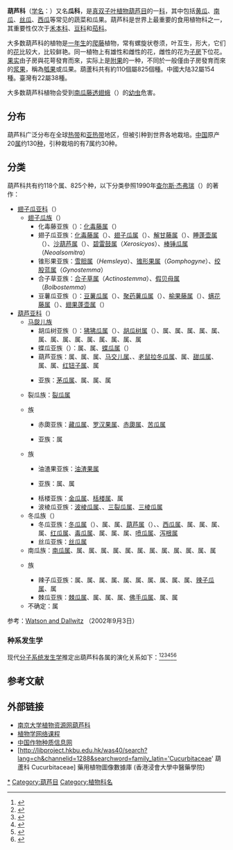 {{Automatic taxobox 
|fossil_range=[[古新世|古新世]] - [[现代|现代]], {{Fossil range|62|0}}
| taxon =Cucurbitaceae
| image = Hodgsonia heteroclita male.jpg
| image_width = 250px
| image_caption = 油渣果，雄花
| authority = [[Juss.|Juss.]], 1789
| type_genus=[[南瓜属|南瓜属]]<br>''Cucurbita''
| type_genus_authority=[[L.|L.]], 1753
| subdivision_ranks =  [[族|族]]
| subdivision =
*[[合子草族|合子草族]] Actinostemmateae
*[[冬瓜族|冬瓜族]] Benincaseae
*[[泻根族|泻根族]] Bryonieae
*[[狒狒瓜族|狒狒瓜族]] Coniandreae
*[[南瓜族|南瓜族]] Cucurbiteae
*[[棒瓜族|棒瓜族]] Gomphogyneae
*[[藏瓜族|藏瓜族]] Indofevilleeae
*[[凹槽南瓜族|凹槽南瓜族]] Joliffieae
*[[苦瓜族|苦瓜族]] Momordiceae
*[[裂瓜族|裂瓜族]] Schizopeponeae
*[[刺瓜藤族|刺瓜藤族]] Sicyoeae
*[[罗汉果族|罗汉果族]] Siraitieae
*[[赤瓟族|赤瓟族]] Thladiantheae 
*[[豆薯瓜族|豆薯瓜族]] Triceratieae
*[[翅子瓜族|翅子瓜族]] Zanonieae

}}

'''葫芦科'''（[[学名|学名]]：{{lang|la|Cucurbitaceae}}）又名'''瓜科'''，是[[真双子叶植物|真双子叶植物]][[葫芦目|葫芦目]]的一[[科_(生物)|科]]，其中包括[[黄瓜|黄瓜]]、[[南瓜|南瓜]]、[[丝瓜|丝瓜]]、[[西瓜|西瓜]]等常见的蔬菜和瓜果。葫芦科是世界上最重要的食用植物科之一，其重要性仅次于[[禾本科|禾本科]]、[[豆科|豆科]]和[[茄科|茄科]]。

大多数葫芦科的植物是[[一年生植物|一年生]]的[[攀缘植物|爬藤]]植物，常有螺旋状卷须，叶互生，形大，它们的[[花|花]]比较大，比较鲜艳。同一植物上有雄性和雌性的花，雌性的花为[[子房|子房]]下位花。[[果实|果实]]由子房與花萼發育而來，实际上是[[附果|附果]]的一种，不同於一般僅由子房發育而來的[[浆果|浆果]]，稱為[[瓠果|瓠果]]或瓜果。葫蘆科共有約110個屬825個種。中國大陆32屬154種。臺灣有22屬38種。

大多数葫芦科植物会受到[[南瓜藤透翅蛾|南瓜藤透翅蛾]]（{{lang|la|''Melittia cucurbitae''}}）的[[幼虫|幼虫]]危害。

==分布==
葫芦科广泛分布在全球[[热带|热带]]和[[亚热带|亚热带]]地区，但被引种到世界各地栽培。[[中国|中国]]原产20[[属|属]]约130[[种|种]]，引种栽培的有7属约30种。

==分类==
葫芦科共有约118个属、825个种，以下分类參照1990年[[查尔斯·杰弗瑞|查尔斯·杰弗瑞]]（{{lang|en|Charles Jeffrey}}）的著作：
*[[翅子瓜亚科|翅子瓜亚科]]（{{lang|la|Zanonoideae}}）
**[[翅子瓜族|翅子瓜族]]（{{lang|la|Zanonieae}}）
***化毒藤亚族（{{lang|la|Fevilleinae}}）：[[化毒藤属|化毒藤属]]（{{lang|la|Fevillea}}）
***翅子瓜亚族：[[化毒藤属|化毒藤属]]（{{lang|la|Alsomitra}}）、[[翅子瓜属|翅子瓜属]]（{{lang|la|''Zanonia''}}）、[[解甘藤属|解甘藤属]]（{{lang|la|Siolmatra}}）、[[睡蓬壶属|睡蓬壶属]]（{{lang|la|Gerrardanthus}}）、[[沙葫芦属|沙葫芦属]]（{{lang|la|Zygosicyos}}）、[[碧雷鼓属|碧雷鼓属]]（''Xerosicyos''）、[[棒锤瓜属|棒锤瓜属]]（''Neoalsomitra''）
***锥形果亚族：[[雪胆属|雪胆属]]（''Hemsleya''）、[[锥形果属|锥形果属]]（''Gomphogyne''）、[[绞股蓝属|绞股蓝属]]（''Gynostemma''）
***合子草亚族：[[合子草属|合子草属]]（''Actinostemma''）、[[假贝母属|假贝母属]]（''Bolbostemma''）
***豆薯瓜亚族（{{lang|la|Sicydiinae}}）：[[豆薯瓜属|豆薯瓜属]]（{{lang|la|Sicydium}}）、[[聚药薯瓜属|聚药薯瓜属]]（{{lang|la|Chalema}}）、[[榆果藤属|榆果藤属]]（{{lang|la|Pteropepon}}）、[[螨花藤属|螨花藤属]]（{{lang|la|Pseudosicydium}}）、[[翅果蓬壶属|翅果蓬壶属]]（{{lang|la|Cyclantheropsis}}）
*[[葫芦亚科|葫芦亚科]]（{{lang|la|Cucurbitoideae}}）
**[[馬㼎兒族|马㼎儿族]]
***胡瓜树亚族（{{lang|la|Dendrosicyinae}}）：[[狒狒瓜属|狒狒瓜属]]（{{lang|la|Kedrostis}}）、[[胡瓜树属|胡瓜树属]]（{{lang|la|Dendrosicyos}}）、{{lang|la|Corallocarpus}}属、{{lang|la|Ibervillea}}属、{{lang|la|Tumamoca}}属、{{lang|la|Halosicyos}}属、{{lang|la|Ceratosanthes}}属、{{lang|la|Doyerea}}属、{{lang|la|Trochomeriopsis}}属、{{lang|la|Seyrigia}}属、{{lang|la|Dieterlea}}属、{{lang|la|Cucurbitella}}属、{{lang|la|Apodanthera}}属、{{lang|la|Guraniopsis}}属、{{lang|la|Melothrianthus}}属、{{lang|la|Wilbrandia}}属
***蝶瓜亚族（{{lang|la|Guraniinae}}）：{{lang|la|Helmontia}}属、{{lang|la|Psiguria}}属、[[蝶瓜属|蝶瓜属]]（{{lang|la|Gurania}}）
***葫芦亚族：{{lang|la|Melancium}}属、{{lang|la|Cucumeropsis}}属、{{lang|la|Posadaea}}属、[[马交儿属|马交儿属]]、{{lang|la|Muellarargia}}、[[老鼠拉冬瓜属|老鼠拉冬瓜属]]、{{lang|la|Cucumella}}属、[[甜瓜属|甜瓜属]]、{{lang|la|Oreosyce}}属、{{lang|la|Myrmecosicyos}}属、[[红钮子属|红钮子属]]、{{lang|la|Dicoelospermum}}属
***{{lang|la|Trochomeriinae}}亚族：[[茅瓜属|茅瓜属]]、{{lang|la|Trochomeria}}属、{{lang|la|Dactyliandra}}属、{{lang|la|Ctenolepsis}}属
**裂瓜族：[[裂瓜属|裂瓜属]]
**{{lang|la|Joliffieae}}族
***赤瓟亚族：[[藏瓜属|藏瓜属]]、[[罗汉果属|罗汉果属]]、[[赤瓟属|赤瓟属]]、[[苦瓜属|苦瓜属]]
***{{lang|la|Telfairiinae}}亚族：{{lang|la|Telfaria}}属
**{{lang|la|Trichosantheae}}族
***油渣果亚族：[[油渣果属|油渣果属]]
***{{lang|la|Ampelosicyinae}}亚族：{{lang|la|Ampelosicyos}}属、{{lang|la|Peponium}}属
***栝楼亚族：[[金瓜属|金瓜属]]、[[栝楼属|栝楼属]]、{{lang|la|Tricyclandra}}属
***波棱瓜亚族：[[波棱瓜属|波棱瓜属]]、{{lang|la|Cephalopentandra}}、[[三裂瓜属|三裂瓜属]]、[[三棱瓜属|三棱瓜属]]
**冬瓜族（{{lang|la|Benincaseae}}）
***冬瓜亚族：[[冬瓜属|冬瓜属]]（{{lang|la|''Benincasa''}}）、{{lang|la|Cogniauxia}}属、{{lang|la|Ruthalicia}}属、[[葫芦属|葫芦属]]（{{lang|la|''Lagenaria''}}）、{{lang|la|Praecitrullus}}、[[西瓜属|西瓜属]]、{{lang|la|Acanthosicyos}}属、{{lang|la|Eureiandra}}属、{{lang|la|Bambekea}}属、{{lang|la|Nothoalsomitra}}属、[[红瓜属|红瓜属]]、[[毒瓜属|毒瓜属]]、{{lang|la|Raphidiocystis}}属、{{lang|la|Lemurosicyos}}属、{{lang|la|Zombitsia}}属、[[喷瓜属|喷瓜属]]、[[泻根属|泻根属]]
***丝瓜亚族：[[丝瓜属|丝瓜属]]
**南瓜族：[[南瓜属|南瓜属]]、{{lang|la|Sicana}}属、{{lang|la|Tecunumania}}属、{{lang|la|Calycophysum}}属、{{lang|la|Peponopsis}}属、{{lang|la|Anacaona}}属、{{lang|la|Polyclathra}}属、{{lang|la|Schizocarpum}}属、{{lang|la|Penelopeia}}属、{{lang|la|Cionosicyos}}属、{{lang|la|Cayaponia}}属、{{lang|la|Selysia}}属、{{lang|la|Abobra}}属
**{{lang|la|Sicyeae}}族
***辣子瓜亚族：{{lang|la|Hanburia}}属、{{lang|la|Echinopepon}}属、{{lang|la|Marah}}属、{{lang|la|Echinocystis}}属、{{lang|la|Vaseyanthus}}属、{{lang|la|Brandegea}}属、{{lang|la|Apatzingania}}属、{{lang|la|Cremastopus}}属、{{lang|la|Elateriopsis}}属、{{lang|la|Pseudocyclanthera}}属、[[辣子瓜属|辣子瓜属]]、{{lang|la|Rytidostylis}}属
***棘瓜亚族：[[棘瓜属|棘瓜属]]、{{lang|la|Sicyosperma}}属、{{lang|la|Parasicyos}}属、{{lang|la|Microsechium}}属、[[佛手瓜属|佛手瓜属]]、{{lang|la|Sechiopsis}}属、{{lang|la|Pterosicyos}}属
**不确定：{{lang|la|Odosicyos}}属

参考：[http://delta-intkey.com/angio/www/cucurbit.htm Watson and Dallwitz] {{Wayback|url=http://delta-intkey.com/angio/www/cucurbit.htm |date=20070103200438 }}（2002年9月3日）

===种系发生学===
现代[[分子系统发生学|分子系统发生学]]推定出葫芦科各属的演化关系如下：<ref name="Schaefer">{{cite journal |vauthors=Schaefer H, Renner SS |year=2011 |title=Phylogenetic relationships in the order Cucurbitales and a new classification of the gourd family (Cucurbitaceae) |journal=[[Taxon_(journal)|Taxon]] |volume=60 |issue=1 |pages=122–138 |doi=10.1002/tax.601011 |jstor=41059827 }}</ref><ref>{{cite journal |vauthors=((Zhang L-B)), Simmons MP, Kocyan A, Renner SS |year=2006 |title=Phylogeny of the Cucurbitales based on DNA sequences of nine loci from three genomes: Implications for morphological and sexual system evolution |journal=[[Molecular_Phylogenetics_and_Evolution|Molecular Phylogenetics and Evolution]] |volume=39 |issue=2 |pages=305–322 |url=http://www.umsl.edu/~renners/Zhang_Cucurbitales_MPE2006.pdf |doi=10.1016/j.ympev.2005.10.002 |pmid=16293423 |access-date=2020-11-30 |archive-date=2022-02-20 |archive-url=https://web.archive.org/web/20220220171413/http://www.umsl.edu/~renners/Zhang_Cucurbitales_MPE2006.pdf |dead-url=no }}</ref><ref>{{cite journal |vauthors=Schaefer H, Heibl C, Renner SS |year=2009 |title=Gourds afloat: A dated phylogeny reveals an Asian origin of the gourd family (Cucurbitaceae) and numerous oversea dispersal events |journal=[[Proceedings_of_the_Royal_Society_B|Proc R Soc B]] |volume=276 |issue=1658 |pages=843–851 |doi=10.1098/rspb.2008.1447|pmid=19033142 |pmc=2664369 }}</ref><ref>{{cite journal |vauthors=de Boer HJ, Schaefer H, Thulin M, Renner SS |year=2012 |title=Evolution and loss of long-fringed petals: A case study using a dated phylogeny of the snake gourds, ''Trichosanthes'' (Cucurbitaceae) |journal=[[BMC_Evolutionary_Biology|BMC Evolutionary Biology]] |volume=12 |pages=108 |doi=10.1186/1471-2148-12-108|pmid=22759528 |pmc=3502538 }}</ref><ref>{{cite thesis |author=Belgrano MJ |year=2012 |title=Estudio sistemático y biogeográfico del género ''Apodanthera'' Arn. (Cucurbitaceae) |trans-title=Systematic and biogeographic study of the genus ''Apodanthera'' Arn. (Cucurbitaceae) |type=Ph.D. |publisher=Universidad Nacional de La Plata |url=http://sedici.unlp.edu.ar/handle/10915/26411 |access-date=2020-11-30 |archive-date=2019-09-01 |archive-url=https://web.archive.org/web/20190901005636/http://sedici.unlp.edu.ar/handle/10915/26411 |dead-url=no }}</ref><ref>{{cite book |vauthors=Renner SS, Schaefer H |year=2016 |chapter=Phylogeny and evolution of the Cucurbitaceae |veditors=Grumet R, Katzir N, Garcia-Mas J |title=Genetics and Genomics of Cucurbitaceae |volume=20 |series=Plant Genetics and Genomics: Crops and Models |location=New York, NY |publisher=Springer International Publishing |pages=1–11 |doi=10.1007/7397_2016_14|isbn=978-3-319-49330-5 }}</ref>

{{Clade|style=line-height:90%;font-size:90%;
|label1='''葫芦科''' |sublabel1=Cucurbitaceae
|1={{clade
   |1={{clade
      |label1=[[棒瓜族|棒瓜族]] |sublabel1=Gomphogyneae
      |1={{clade
         |1=[[翅葫芦属|翅葫芦属]] ''Alsomitra''
         |2={{clade
            |1=[[碟葫芦属|碟葫芦属]] ''Bayabusua''
            |2={{clade
               |1={{clade
                  |1=[[雪胆属|雪胆属]] ''Hemsleya''
                  |2=[[棒瓜属|棒瓜属]] ''Gomphogyne''
                  }}
               |2={{clade
                  |1=[[绞股蓝属|绞股蓝属]] ''Gynostemma''
                  |2=[[棒锤瓜属|棒锤瓜属]] ''Neoalsomitra''
                  }}
               }}
            }}
         }}
      }}
   |2={{clade
      |1={{clade
         |label1=[[豆薯瓜族|豆薯瓜族]] |sublabel1=Triceratieae <!-- The position of Anisosperma is uncertain. -->
         |1={{clade
            |1=[[化毒藤属|化毒藤属]] ''Fevillea''
            |2={{clade
               |1=[[榆果藤属|榆果藤属]] ''Pteropepon''
               |2={{clade
                  |1=[[翅果蓬壶属|翅果蓬壶属]] ''Cyclantheropsis''
                  |2=[[豆薯瓜属|豆薯瓜属]] ''Sicydium''
                  }}
               }}
            }}
         |label2=[[翅子瓜族|翅子瓜族]] |sublabel2=Zanonieae
         |2={{clade
            |1=[[睡布袋属|睡布袋属]] ''Gerrardanthus''
            |2={{clade
               |1={{clade
                  |1=[[翅子瓜属|翅子瓜属]] ''Zanonia''
                  |2=[[解甘藤属|解甘藤属]] ''Siolmatra''
                  }}
               |2=[[碧雷鼓属|碧雷鼓属]] ''Xerosicyos''
               }}
            }}
         }}
      |2={{clade
         |1={{clade
            |label1=[[合子草族|合子草族]] |sublabel1=Actinostemmateae
            |1=[[合子草属|合子草属]] ''Actinostemma''
            }}
         |2={{clade
            |1={{clade
               |label1=[[藏瓜族|藏瓜族]] |sublabel1=Indofevilleeae
               |1=[[藏瓜属|藏瓜属]] ''Indofevillea''
               }}
            |2={{clade
               |1={{clade
                  |label1=[[赤瓟族|赤瓟族]] |sublabel1=Thladiantheae
                  |1={{clade
                     |1=[[白兼果属|白兼果属]] ''Baijiania''
                     |2=[[赤瓟属|赤瓟属]] ''Thladiantha''
                     }}
                  }}
               |2={{clade
                  |1={{clade
                     |label1=[[罗汉果族|罗汉果族]] |sublabel1=Siraitieae
                     |1=[[罗汉果属|罗汉果属]] ''Siraitia''
                     }}
                  |2={{clade
                     |1={{clade
                        |label1=[[苦瓜族|苦瓜族]] |sublabel1=Momordiceae
                        |1=[[苦瓜属|苦瓜属]] ''Momordica''
                        }}
                     |2={{clade
                        |1={{clade
                           |label1=[[牡蛎瓜族|牡蛎瓜族]] |sublabel1=Joliffieae
                           |1={{clade
                              |1=[[滑蛎瓜属|滑蛎瓜属]] ''Cogniauxia''
                              |2={{clade
                                 |1=[[牡蛎瓜属|牡蛎瓜属]] ''Telfairia''
                                 |2=[[五蕊栝楼属|五蕊栝楼属]] ''Ampelosicyos''
                                 }}
                              }}
                           }}
                        |2={{clade
                           |1={{clade
                              |label1=[[泻根族|泻根族]] |sublabel1=Bryonieae
                              |1={{clade
                                 |1={{clade
                                    |1=[[喷瓜属|喷瓜属]] ''Ecballium''
                                    |2=[[泻根属|泻根属]] ''Bryonia''
                                    }}
                                 |2=[[南泻根属|南泻根属]] ''Austrobryonia''
                                 }}
                              }}
                           |2={{clade
                              |1={{clade
                                 |label1=[[刺瓜藤族|刺瓜藤族]] |sublabel1=Sicyoeae
                                 |1={{clade
                                    |1={{clade
                                       |1=[[栓皮瓜属|栓皮瓜属]] ''Nothoalsomitra''
                                       |2={{clade
                                          |1=[[油渣果属|油渣果属]] ''Hodgsonia''
                                          |2={{clade
                                             |1={{clade
                                                |1=[[刺囊瓜属|刺囊瓜属]] ''Echinocystis''
                                                |2=[[苦蓬壶属|苦蓬壶属]] ''Marah''
                                                }}
                                             |2={{clade
                                                |1={{clade
                                                   |1=[[香脂瓜属|香脂瓜属]] ''Echinopepon''
                                                   |2=[[山石瓜属|山石瓜属]] ''Frantzia''
                                                   }}
                                                |2={{clade
                                                   |1=[[辣子瓜属|辣子瓜属]] ''Cyclanthera''
                                                   |2=[[猴喷瓜属|猴喷瓜属]] ''Hanburia''
                                                   }}
                                                |3=[[刺瓜藤属|刺瓜藤属]] ''Sicyos''
                                                }}
                                             }}
                                          }}
                                       }}
                                    |2={{clade
                                       |1=[[番栝楼属|番栝楼属]] ''Linnaeosicyos''
                                       |2={{clade
                                          |1=[[丝瓜属|丝瓜属]] ''Luffa''
                                          |2=[[栝蔞屬|栝蔞屬]] ''Trichosanthes''
                                          }}
                                       }}
                                    }}
                                 }}
                              |2={{clade
                                 |label1=[[裂瓜族|裂瓜族]] |sublabel1=Schizopeponeae
                                 |1={{clade
                                    |1=[[裂瓜属|裂瓜属]] ''Schizopepon''
                                    |2=[[波棱瓜属|波棱瓜属]] ''Herpetospermum''
                                    }}
                                 }}
                              |3={{clade
                                 |1={{clade
                                    |label1=[[狒狒瓜族|狒狒瓜族]] |sublabel1=Coniandreae
                                    |1=CONIANDREAE
                                    }}
                                 |2={{clade
                                    |label1=[[南瓜族|南瓜族]] |sublabel1=Cucurbiteae
                                    |1=CUCURBITEAE
                                    |label2=[[冬瓜族|冬瓜族]] |sublabel2=Benincaseae <!-- The position of Khmeriosicyos is uncertain. -->
                                    |2=BENINCASEAE
                                    }}
                                 }}
                              }}
                           }}
                        }}
                     }}
                  }}
               }}
            }}
         }}
      }}
   }}
  
|targetA=CONIANDREAE
|subcladeA={{clade
           |1={{clade
              |1=[[串球瓜属|串球瓜属]] ''Bambekea''
              |2=[[丽梭瓜属|丽梭瓜属]] ''Eureiandra''
              }}
           |2={{clade
              |1=[[胡瓜树属|胡瓜树属]] ''Dendrosicyos''
              |2={{clade
                 |1={{clade
                    |1=[[飘带蓬壶属|飘带蓬壶属]] ''Trochomeriopsis''
                    |2=[[龙蓬壶属|龙蓬壶属]] ''Seyrigia''
                    }}
                 |2={{clade
                    |1=[[豆蓬壶属|豆蓬壶属]] ''Corallocarpus''
                    |2={{clade
                       |1=[[狐狸瓜属|狐狸瓜属]] ''Cucurbitella''
                       |2={{clade
                          |1={{clade
                             |1=[[珊瑚瓜属|珊瑚瓜属]] ''Doyerea''
                             |2={{clade
                                |1=[[透骨瓜属|透骨瓜属]] ''Wilbrandia''
                                |2={{clade
                                   |1=[[小蝶瓜属|小蝶瓜属]] ''Psiguria''
                                   |2={{clade
                                      |1=[[细花瓜属|细花瓜属]] ''Helmontia''
                                      |2=[[蝶瓜属|蝶瓜属]] ''Gurania''
                                      }}
                                   }}
                                }}
                             }}
                          |2=[[洁肤瓜属|洁肤瓜属]] ''Melotrianthus''
                          |3={{clade
                             |1=[[狒狒瓜属|狒狒瓜属]] ''Kedrostis''
                             |2={{clade
                                |1={{clade
                                   |1={{clade
                                      |1=[[角瓣瓜属|角瓣瓜属]] ''Ceratosanthes''
                                      |2=[[盐瓜属|盐瓜属]] ''Halosicyos''
                                      }}
                                   |2=[[棱锤瓜属|棱锤瓜属]] ''Apodanthera''
                                   }}
                                |2={{clade
                                   |1=[[夜香蓬壶属|夜香蓬壶属]] ''Tumamoca''
                                   |2=[[笑蓬壶属|笑蓬壶属]] ''Ibervillea''
                                   }}
                                }}
                             }}
                          }}
                       }}
                    }}
                 }}
              }}
           }} <!-- end CONIANDREAE subtree -->
                           
|targetB=CUCURBITEAE
|subcladeB={{clade
           |1={{clade
              |1=[[枯南瓜属|枯南瓜属]] ''Polyclathra''
              |2={{clade
                 |1=[[裂南瓜属|裂南瓜属]] ''Peponopsis''
                 |2=[[南瓜屬|南瓜屬]] ''Cucurbita''
                 }}
              }}
           |2={{clade
              |1={{clade
                 |1=[[金戎瓜属|金戎瓜属]] ''Penelopeia''
                 |2=[[囊托瓜属|囊托瓜属]] ''Calycophysum''
                 |3=[[麝香瓜属|麝香瓜属]] ''Sicana''
                 }}
              |2={{clade
                 |1=[[山麝瓜属|山麝瓜属]] ''Tecunumania''
                 |2={{clade
                    |1=[[裂戎瓜属|裂戎瓜属]] ''Schizocarpum''
                    |2={{clade
                       |1=[[鬼香瓜属|鬼香瓜属]] ''Cionosicys''
                       |2={{clade
                          |1=[[红莓瓜属|红莓瓜属]] ''Abobra''
                          |2=[[戎瓜属|戎瓜属]] ''Cayaponia''
                          }}
                       }}
                    }}
                 }}
              }}
           }} <!-- end CUCURBITEAE subtree -->
                           
|targetC=BENINCASEAE
|subcladeC={{clade
           |1=[[马㼎儿属|马㼎儿属]] ''Zehneria''
           |2={{clade
              |1={{clade
                 |1={{clade
                    |1=[[西瓜属|西瓜属]] ''Citrullus''
                    |2={{clade
                       |1=[[悦猴瓜属|悦猴瓜属]] ''Peponium''
                       |2=[[葫芦属|葫芦属]] ''Lagenaria''
                       }}
                    }}
                 |2={{clade
                    |1=[[刺枝瓜属|刺枝瓜属]] ''Acanthosicyos''
                    |2={{clade
                       |1={{clade
                          |1=[[毛桃瓜属|毛桃瓜属]] ''Raphidiocystis''
                          |2={{clade
                             |1=[[立蓬壶属|立蓬壶属]] ''Cephalopentandra''
                             |2={{clade
                                |1=[[狐猴瓜属|狐猴瓜属]] ''Lemurosicyos''
                                |2={{clade
                                   |1=[[茅瓜属|茅瓜属]] ''Solena''
                                   |2=[[翘尾瓜属|翘尾瓜属]] ''Borneosicyos''
                                   }}
                                }}
                             }}
                          }}
                       |2={{clade
                          |1=[[冬瓜属|冬瓜属]] ''Benincasa''
                          |2={{clade
                             |1=[[睫苞瓜属|睫苞瓜属]] ''Ctenolepis''
                             |2={{clade
                                |1=[[赤豆瓜属|赤豆瓜属]] ''Dactyliandra''
                                |2=[[环蓬壶属|环蓬壶属]] ''Trochomeria''
                                }}
                             }}
                          }}
                       }}
                    }}
                 }}
              |2={{clade
                 |1={{clade
                    |1=[[黑叶瓜属|黑叶瓜属]] ''Ruthalicia''
                    |2={{clade
                       |1=[[梭瓜属|梭瓜属]] ''Indomelothria''
                       |2=[[番马瓟属|番马瓟属]] ''Melothria''
                       }}
                    }}
                 |2={{clade
                    |1={{clade
                       |1={{clade
                          |1=[[红瓜属|红瓜属]] ''Coccinia''
                          |2=[[毒瓜属|毒瓜属]] ''Diplocyclos''
                          }}
                       |2={{clade
                          |1=[[羽柱瓜属|羽柱瓜属]] ''Papuasicyos''
                          |2=[[滇马瓟属|滇马瓟属]] ''Scopellaria''
                          }}
                       }}
                    |2={{clade
                       |1=[[刺喷瓜属|刺喷瓜属]] ''Muellerargia''
                       |2=[[黄瓜属|黄瓜属]] ''Cucumis''
                       }}
                    }}
                 }}
              }}
           }} <!-- end BENINCASEAE subtree -->
}}

==参考文献==
{{reflist}}

==外部链接==
*[http://www.nju.edu.cn/njuc/plantsweb/ZJ_families/huluke.htm 南京大学植物资源网葫芦科] {{Wayback|url=http://www.nju.edu.cn/njuc/plantsweb/ZJ_families/huluke.htm |date=20070610053214 }}
*[https://web.archive.org/web/20070115093022/http://www.nuist.edu.cn/courses/zwx/content/Botany2/jibenleiqun/gaodengzhiwu/beizi/szy-huluke.htm 植物学网络课程]
*[https://web.archive.org/web/20070927192639/http://icgr.caas.net.cn/kp/%E8%91%AB%E8%8A%A6%E7%A7%91.htm 中国作物种质信息网]
*[http://libproject.hkbu.edu.hk/was40/search?lang=ch&channelid=1288&searchword=family_latin='Cucurbitaceae' 葫蘆科 Cucurbitaceae] {{Wayback|url=http://libproject.hkbu.edu.hk/was40/search?lang=ch&channelid=1288&searchword=family_latin%3D%27Cucurbitaceae%27 |date=20200414220003 }} 藥用植物圖像數據庫 (香港浸會大學中醫藥學院) {{zh}}{{en}}

{{主要经济作物}}
{{Taxonbar}}
{{Authority control}}

[[Category:葫芦科|*]]
[[Category:葫芦目|Category:葫芦目]]
[[Category:植物科名|Category:植物科名]]